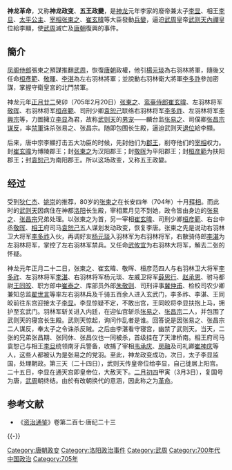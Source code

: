 '''神龙革命'''，又称'''神龙政变'''、'''五王政變'''，是[[神龙_(年号)|神龙]]元年李家的廢帝兼太子[[唐中宗|李显]]、相王[[唐睿宗|李旦]]、[[太平公主|太平公主]]、[[宰相|宰相]][[张柬之|张柬之]]、[[崔玄暐|崔玄暐]]等大臣發動[[政變|兵變]]，逼迫[[武周|武周]]皇帝[[武则天|武则天]][[内禅|內禪]]皇位給李顯，使[[武周|武周]]滅亡及[[唐朝|唐朝]]復興的事件。

==簡介==
[[中书侍郎|凤阁侍郎]]張柬之預謀推翻[[武周|武周]]，恢復[[唐朝|唐朝]]政權，他引[[杨元琰|楊元琰]]為右羽林將軍，隨後又任命[[桓彥範|桓彥範]]、[[敬暉|敬暉]]、[[李湛_(趙國公)|李湛]]為左右羽林將軍；並說動右羽林衛大將軍[[李多祚|李多祚]]參加密謀，掌握守衛皇宮的北門禁軍。

神龙元年[[正月廿二|正月廿二]]癸卯（705年2月20日）[[张柬之|张柬之]]、[[黃門侍郎|鸾臺侍郎]][[崔玄暐|崔玄暐]]、左羽林将军[[敬暉|敬晖]]、右羽林将军[[桓彥範|桓彦範]]、司刑少卿[[袁恕己|袁恕己]]联络右羽林将军[[李多祚|李多祚]]、左羽林将军[[李興宗|李興宗]]等，力圖擁立[[唐中宗|李显]]為君，故称[[武则天|武则天]]的[[男宠|男宠]]——麟台监[[张易之|张易之]]、司僕卿[[张昌宗|张昌宗]][[舉事|谋反]]，率[[禁軍|禁軍]]诛杀张易之、张昌宗。随即包围长生殿，逼迫武则天[[退位|退位]]給李顯。

后来，唐中宗李顯打击五大功臣的时候，先封他们为[[郡王|郡王]]，削夺他们的[[宰相|宰相]]权力。封[[崔玄暐|崔玄暐]]为博陵郡王；封[[张柬之|张柬之]]为汉阳郡王；封[[敬晖|敬晖]]为平阳郡王；封[[桓彥範|桓彦範]]为扶阳郡王；封[[袁恕己|袁恕己]]为南阳郡王。所以这场政变，又称五王政變。

==经过==
受到[[狄仁杰|狄仁杰]]、[[姚崇|姚崇]]的推荐，80岁的[[张柬之|张柬之]]在长安四年（704年）十月[[拜相|拜相]]。而此时的[[武则天|武则天]]因病住在神都[[洛阳|洛阳]]长生殿，宰相累月见不到她，政令皆由身边的[[张易之|张易之]]、[[张昌宗|张昌宗]]兄弟处理。以张柬之为首，另一宰相[[崔玄暐|崔玄暐]]、司刑少卿[[桓彥範|桓彦範]]、右台中丞[[敬晖|敬晖]]、[[唐睿宗|相王]]府司马[[袁恕己|袁恕己]]五人谋划发动政变，恢复李唐。张柬之先是说动右羽林卫大将军[[李多祚|李多祚]]入伙，再调好友[[杨元琰|杨元琰]]入羽林军为右羽林将军，右散骑侍郎[[李湛|李湛]]为左羽林将军，掌控了左右羽林军禁兵。又任命[[武攸宜|武攸宜]]为右羽林大将军，解去二张的怀疑。

神龙元年正月二十二日，张柬之、崔玄暐、敬晖、桓彦范四人与右羽林卫大将军[[李多祚|李多祚]]、左羽林将军[[李湛_(趙國公)|李湛]]、右羽林将军杨元琰、左威卫将军[[薛思行|薛思行]]、[[赵承恩|赵承恩]]、驸马都尉[[王同皎|王同皎]]、职方郎中[[崔泰之|崔泰之]]、库部员外郎[[朱敬则|朱敬则]]、司刑评事[[冀仲甫|冀仲甫]]、检校司农少卿兼知总监[[翟世言|翟世言]]等率左右羽林兵及千骑五百余人进入玄武门，李多祚、李湛、王同皎前往东宫迎接太子[[唐中宗|李显]]。李显惊疑不定，不敢出宫，王同皎将李显扶抱上马，拥护至玄武门。羽林军斩关进入内廷，在迎仙宫斩杀[[张易之|张易之]]、[[张昌宗|张昌宗]]二人，并包围了武则天的寝宫长生殿。武则天惊起，询问作乱者是谁。回答说是因张易之、张昌宗二人谋反，奉太子之令诛杀反贼。之后由李湛看守寝宫，幽禁了武则天。当天，二张的兄弟张昌期、张同休、张昌仪也一同被杀，首级挂在了天津桥南。相王府司马袁恕己与相王[[唐睿宗|李旦]]统领南牙兵警备，收捕了宰相[[韦承庆|韦承庆]]、[[房融|房融]]及司礼卿[[崔神庆|崔神庆]]等人，这些人都被认为是张易之的党羽。至此，神龙政变成功，次日，太子李显监国，处理朝政。第三天（二十四日），武则天传皇帝位给李显，自己徙居上阳宫。二十五日，李显在通天宫即皇帝位，大赦天下。[[二月初四|二月初四]]甲寅（3月3日），复国号为唐，[[武周|武周]]朝终结。由於有改朝换代的意涵，因此称之为[[革命|革命]]。

==参考文献==
<references />
*《[[资治通鉴|资治通鉴]]》卷第二百七·唐纪二十三

{{-}}
{{唐朝歷史事件|cat=1|index=SLGM}}

[[Category:唐朝政变|Category:唐朝政变]] 
[[Category:洛阳政治事件|Category:洛阳政治事件]]
[[Category:武周|Category:武周]]
[[Category:700年代中国政治|Category:700年代中国政治]]
[[Category:705年|Category:705年]]